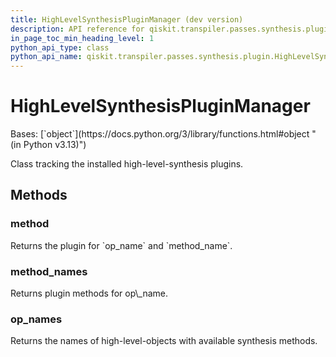 ```yaml
---
title: HighLevelSynthesisPluginManager (dev version)
description: API reference for qiskit.transpiler.passes.synthesis.plugin.HighLevelSynthesisPluginManager in the dev version of qiskit
in_page_toc_min_heading_level: 1
python_api_type: class
python_api_name: qiskit.transpiler.passes.synthesis.plugin.HighLevelSynthesisPluginManager
---
```


# HighLevelSynthesisPluginManager

<Class id="qiskit.transpiler.passes.synthesis.plugin.HighLevelSynthesisPluginManager" isDedicatedPage={true} github="https://github.com/Qiskit/qiskit/tree/stable/2.0/qiskit/transpiler/passes/synthesis/plugin.py#L687-L719" signature="qiskit.transpiler.passes.synthesis.plugin.HighLevelSynthesisPluginManager" modifiers="class">
  Bases: [`object`](https://docs.python.org/3/library/functions.html#object "(in Python v3.13)")

  Class tracking the installed high-level-synthesis plugins.

  ## Methods

  ### method

  <Function id="qiskit.transpiler.passes.synthesis.plugin.HighLevelSynthesisPluginManager.method" github="https://github.com/Qiskit/qiskit/tree/stable/2.0/qiskit/transpiler/passes/synthesis/plugin.py#L712-L715" signature="method(op_name, method_name)">
    Returns the plugin for `op_name` and `method_name`.
  </Function>

  ### method\_names

  <Function id="qiskit.transpiler.passes.synthesis.plugin.HighLevelSynthesisPluginManager.method_names" github="https://github.com/Qiskit/qiskit/tree/stable/2.0/qiskit/transpiler/passes/synthesis/plugin.py#L705-L710" signature="method_names(op_name)">
    Returns plugin methods for op\_name.
  </Function>

  ### op\_names

  <Function id="qiskit.transpiler.passes.synthesis.plugin.HighLevelSynthesisPluginManager.op_names" github="https://github.com/Qiskit/qiskit/tree/stable/2.0/qiskit/transpiler/passes/synthesis/plugin.py#L717-L719" signature="op_names()">
    Returns the names of high-level-objects with available synthesis methods.
  </Function>
</Class>


